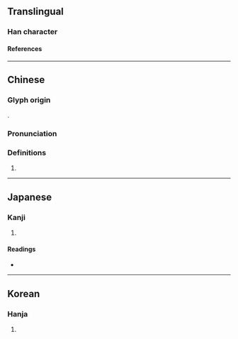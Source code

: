 {{character info}}
==Translingual==

===Han character===
{{Han char|rn=94|rad=犬|as=13|sn=16|four=41253|canj=KHYMH|ids=⿰犭歲}}

====References====
{{Han ref|kx=0719.270|dkj=20728|dj=1131.030|hdz=21371.070|uh=7369}}

----

==Chinese==
{{zh-forms|s=𤞃}}

===Glyph origin===
{{Han etym}}
{{Han compound|犬|alt=犭|歲|ls=psc|c1=s|c2=p|t1=dog}}.

===Pronunciation===
{{zh-pron
|m=huì
|c=wai3
|mc=y
|oc=y
|cat=n
}}

===Definitions===
{{zh-hanzi}}

# {{zh-only|獩貊}}

----

==Japanese==

===Kanji===
{{ja-kanji|grade=|rs=犬13}}

# {{rfdef|ja|sort=犬13}}

====Readings====
* {{ja-readings|on=[[わい]] (wai), [[え]] (e)|kun=}}

----

==Korean==

===Hanja===
{{ko-hanja|hangeul=예|eumhun=|rv=ye|mr=ye|y=yey}}

# {{rfdef|ko|sort=犬13}}